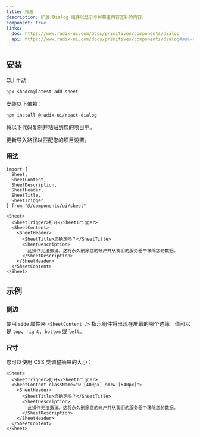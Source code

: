 ```yaml
---
title: 抽屉
description: 扩展 Dialog 组件以显示与屏幕主内容互补的内容。
component: true
links:
  doc: https://www.radix-ui.com/docs/primitives/components/dialog
  api: https://www.radix-ui.com/docs/primitives/components/dialog#api-reference
---
```


<ComponentPreview name="sheet-demo" description="一个抽屉组件。" />

## 安装

<CodeTabs>

<TabsList>
  <TabsTrigger value="cli">CLI</TabsTrigger>
  <TabsTrigger value="manual">手动</TabsTrigger>
</TabsList>
<TabsContent value="cli">

```bash
npx shadcn@latest add sheet
```

</TabsContent>

<TabsContent value="manual">

<Steps>

<Step>安装以下依赖：</Step>

```bash
npm install @radix-ui/react-dialog
```

<Step>将以下代码复制并粘贴到您的项目中。</Step>

<ComponentSource name="sheet" />

<Step>更新导入路径以匹配您的项目设置。</Step>

</Steps>

</TabsContent>

</CodeTabs>

### 用法

```tsx
import {
  Sheet,
  SheetContent,
  SheetDescription,
  SheetHeader,
  SheetTitle,
  SheetTrigger,
} from "@/components/ui/sheet"
```

```tsx
<Sheet>
  <SheetTrigger>打开</SheetTrigger>
  <SheetContent>
    <SheetHeader>
      <SheetTitle>您确定吗？</SheetTitle>
      <SheetDescription>
        此操作无法撤消。这将永久删除您的帐户并从我们的服务器中移除您的数据。
      </SheetDescription>
    </SheetHeader>
  </SheetContent>
</Sheet>
```

## 示例

### 侧边

使用 `side` 属性来 `<SheetContent />` 指示组件将出现在屏幕的哪个边缘。值可以是 `top`、`right`、`bottom` 或 `left`。

<ComponentPreview name="sheet-side" />

### 尺寸

您可以使用 CSS 类调整抽屉的大小：

```tsx {3}
<Sheet>
  <SheetTrigger>打开</SheetTrigger>
  <SheetContent className="w-[400px] sm:w-[540px]">
    <SheetHeader>
      <SheetTitle>您确定吗？</SheetTitle>
      <SheetDescription>
        此操作无法撤消。这将永久删除您的帐户并从我们的服务器中移除您的数据。
      </SheetDescription>
    </SheetHeader>
  </SheetContent>
</Sheet>
```